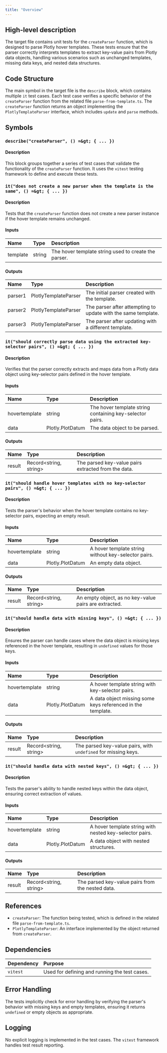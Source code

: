 ```yaml
---
title: "Overview"
---
```


## High-level description

The target file contains unit tests for the `createParser` function, which is designed to parse Plotly hover templates. These tests ensure that the parser correctly interprets templates to extract key-value pairs from Plotly data objects, handling various scenarios such as unchanged templates, missing data keys, and nested data structures.

## Code Structure

The main symbol in the target file is the `describe` block, which contains multiple `it` test cases. Each test case verifies a specific behavior of the `createParser` function from the related file `parse-from-template.ts`. The `createParser` function returns an object implementing the `PlotlyTemplateParser` interface, which includes `update` and `parse` methods.

## Symbols

### `describe("createParser", () =&gt; { ... })`
#### Description
This block groups together a series of test cases that validate the functionality of the `createParser` function. It uses the `vitest` testing framework to define and execute these tests.

### `it("does not create a new parser when the template is the same", () =&gt; { ... })`
#### Description
Tests that the `createParser` function does not create a new parser instance if the hover template remains unchanged.

#### Inputs
| Name | Type | Description |
|:-----|:-----|:------------|
| template | string | The hover template string used to create the parser. |

#### Outputs
| Name | Type | Description |
|:-----|:-----|:------------|
| parser1 | PlotlyTemplateParser | The initial parser created with the template. |
| parser2 | PlotlyTemplateParser | The parser after attempting to update with the same template. |
| parser3 | PlotlyTemplateParser | The parser after updating with a different template. |

### `it("should correctly parse data using the extracted key-selector pairs", () =&gt; { ... })`
#### Description
Verifies that the parser correctly extracts and maps data from a Plotly data object using key-selector pairs defined in the hover template.

#### Inputs
| Name | Type | Description |
|:-----|:-----|:------------|
| hovertemplate | string | The hover template string containing key-selector pairs. |
| data | Plotly.PlotDatum | The data object to be parsed. |

#### Outputs
| Name | Type | Description |
|:-----|:-----|:------------|
| result | Record&lt;string, string&gt; | The parsed key-value pairs extracted from the data. |

### `it("should handle hover templates with no key-selector pairs", () =&gt; { ... })`
#### Description
Tests the parser's behavior when the hover template contains no key-selector pairs, expecting an empty result.

#### Inputs
| Name | Type | Description |
|:-----|:-----|:------------|
| hovertemplate | string | A hover template string without key-selector pairs. |
| data | Plotly.PlotDatum | An empty data object. |

#### Outputs
| Name | Type | Description |
|:-----|:-----|:------------|
| result | Record&lt;string, string&gt; | An empty object, as no key-value pairs are extracted. |

### `it("should handle data with missing keys", () =&gt; { ... })`
#### Description
Ensures the parser can handle cases where the data object is missing keys referenced in the hover template, resulting in `undefined` values for those keys.

#### Inputs
| Name | Type | Description |
|:-----|:-----|:------------|
| hovertemplate | string | A hover template string with key-selector pairs. |
| data | Plotly.PlotDatum | A data object missing some keys referenced in the template. |

#### Outputs
| Name | Type | Description |
|:-----|:-----|:------------|
| result | Record&lt;string, string&gt; | The parsed key-value pairs, with `undefined` for missing keys. |

### `it("should handle data with nested keys", () =&gt; { ... })`
#### Description
Tests the parser's ability to handle nested keys within the data object, ensuring correct extraction of values.

#### Inputs
| Name | Type | Description |
|:-----|:-----|:------------|
| hovertemplate | string | A hover template string with nested key-selector pairs. |
| data | Plotly.PlotDatum | A data object with nested structures. |

#### Outputs
| Name | Type | Description |
|:-----|:-----|:------------|
| result | Record&lt;string, string&gt; | The parsed key-value pairs from the nested data. |

## References

- `createParser`: The function being tested, which is defined in the related file `parse-from-template.ts`.
- `PlotlyTemplateParser`: An interface implemented by the object returned from `createParser`.

## Dependencies

| Dependency | Purpose |
|:-----------|:--------|
| `vitest` | Used for defining and running the test cases. |

## Error Handling

The tests implicitly check for error handling by verifying the parser's behavior with missing keys and empty templates, ensuring it returns `undefined` or empty objects as appropriate.

## Logging

No explicit logging is implemented in the test cases. The `vitest` framework handles test result reporting.